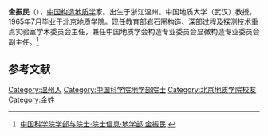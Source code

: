 {{Infobox person
| 姓名     = 金振民
| 图像     = 
| 图像替代 = 
| 图像说明 = 
| 出生日期 = 1941年
| 出生地   = 浙江温州
| 死亡日期 = <!-- {{Death date and age|YYYY|MM|DD|YYYY|MM|DD}}（死亡在前，出生在后） -->
| 死亡地   = 
| 国籍       = {{PRC}}
| 籍贯       = 
| 别名     = 
| 知名于   = 
| 职业     = [[构造地质学|构造地质学]]家
| 母校 = [[北京地质学院|北京地质学院]]
}}

'''金振民'''（{{bd|1941年|||}}），[[中国|中国]][[构造地质学|构造地质学]]家。出生于浙江温州。中国地质大学（武汉）教授。1965年7月毕业于[[北京地质学院|北京地质学院]]。现任教育部岩石圈构造、深部过程及探测技术重点实验室学术委员会主任，兼任中国地质学会构造专业委员会显微构造专业委员会副主任。<ref>[http://sourcedb.cas.cn/sourcedb_ad_cas/zw2/ysxx/dxb/ 中国科学院学部与院士·院士信息·地学部·金振民] {{webarchive|url=https://web.archive.org/web/20120426134225/http://sourcedb.cas.cn/sourcedb_ad_cas/zw2/ysxx/dxb/ |date=2012-04-26 }}</ref>

==参考文献==
{{reflist}}

{{中国科学院地学部院士}}

{{中国科学家小作品}}

[[Category:温州人|Category:温州人]]
[[Category:中国科学院地学部院士|Category:中国科学院地学部院士]]
[[Category:北京地质学院校友|Category:北京地质学院校友]]
[[Category:金姓|Category:金姓]]